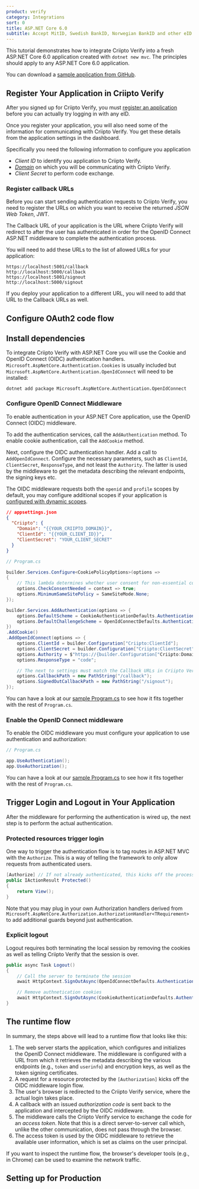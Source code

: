 ```yaml
---
product: verify
category: Integrations
sort: 0
title: ASP.NET Core 6.0
subtitle: Accept MitID, Swedish BankID, Norwegian BankID and other eID logins with ASP.NET Core 6.0 and Criipto Verify
---
```


This tutorial demonstrates how to integrate Criipto Verify into a fresh ASP.NET Core 6.0 application created with `dotnet new mvc`.
The principles should apply to any ASP.NET Core 6.0 application.

You can download a [sample application from GitHub](https://github.com/criipto/samples/tree/master/Verify/dotnet-core-v6.x).

## Register Your Application in Criipto Verify

After you signed up for Criipto Verify, you must [register an application](https://dashboard.criipto.com/applications/add) before you can actually try logging in with any eID.

Once you register your application, you will also need some of the information for communicating with Criipto Verify. You get these details from the application settings in the dashboard.

Specifically you need the following information to configure you application

- _Client ID_ to identify you application to Criipto Verify.
- _[Domain](/verify/getting-started/basics/#domains)_ on which you will be communicating with Criipto Verify.
- _Client Secret_ to perform code exchange.

### Register callback URLs

Before you can start sending authentication requests to Criipto Verify, you need to register the URLs on which you want to receive the returned *JSON Web Token*, JWT.

The Callback URL of your application is the URL where Criipto Verify will redirect to after the user has authenticated in order for the OpenID Connect ASP.NET middleware to complete the authentication process.

You will need to add these URLs to the list of allowed URLs for your application:

```shell
https://localhost:5001/callback
http://localhost:5000/callback
https://localhost:5001/signout
http://localhost:5000/signout
``` 

If you deploy your application to a different URL, you will need to add that URL to the Callback URLs as well.

## Configure OAuth2 code flow


<CodeFlowSnippet />

## Install dependencies

To integrate Criipto Verify with ASP.NET Core you will use the Cookie and OpenID Connect (OIDC) authentication handlers. `Microsoft.AspNetCore.Authentication.Cookies` is usually included but `Microsoft.AspNetCore.Authentication.OpenIdConnect` will need to be installed:

```shell
dotnet add package Microsoft.AspNetCore.Authentication.OpenIdConnect
```

### Configure OpenID Connect Middleware

To enable authentication in your ASP.NET Core application, use the OpenID Connect (OIDC) middleware.

To add the authentication services, call the `AddAuthentication` method. To enable cookie authentication, call the `AddCookie` method.

Next, configure the OIDC authentication handler. Add a call to `AddOpenIdConnect`. Configure the necessary parameters, such as `ClientId`, `ClientSecret`, `ResponseType`, and not least the `Authority`. The latter is used by the middleware to get the metadata describing the relevant endpoints, the signing keys etc.

The OIDC middleware requests both the `openid` and `profile` scopes by default, you may configure additional scopes if your application is [configured with dynamic scopes](https://docs.criipto.com/verify/getting-started/oidc-intro/#the-scope-parameter).

```json
// appsettings.json
{
  "Criipto": {
    "Domain": "{{YOUR_CRIIPTO_DOMAIN}}",
    "ClientId": "{{YOUR_CLIENT_ID}}",
    "ClientSecret": "YOUR_CLIENT_SECRET"
  }
}
```

```csharp
// Program.cs

builder.Services.Configure<CookiePolicyOptions>(options =>
{
    // This lambda determines whether user consent for non-essential cookies is needed for a given request.
    options.CheckConsentNeeded = context => true;
    options.MinimumSameSitePolicy = SameSiteMode.None;
});

builder.Services.AddAuthentication(options => {
    options.DefaultScheme = CookieAuthenticationDefaults.AuthenticationScheme;
    options.DefaultChallengeScheme = OpenIdConnectDefaults.AuthenticationScheme;
})
.AddCookie()
.AddOpenIdConnect(options => {
    options.ClientId = builder.Configuration["Criipto:ClientId"];
    options.ClientSecret = builder.Configuration["Criipto:ClientSecret"];
    options.Authority = $"https://{builder.Configuration["Criipto:Domain"]}/";
    options.ResponseType = "code";

    // The next to settings must match the Callback URLs in Criipto Verify
    options.CallbackPath = new PathString("/callback"); 
    options.SignedOutCallbackPath = new PathString("/signout");
});
```

You can have a look at our [sample Program.cs](https://github.com/criipto/samples/blob/master/Verify/dotnet-core-v6.x/Program.cs) to see how it fits together with the rest of `Program.cs`.

### Enable the OpenID Connect middleware

To enable the OIDC middleware you must configure your application to use authentication and authorization:

```csharp
// Program.cs

app.UseAuthentication();
app.UseAuthorization();

```

You can have a look at our [sample Program.cs](https://github.com/criipto/samples/blob/master/Verify/dotnet-core-v6.x/Program.cs) to see how it fits together with the rest of `Program.cs`.

## Trigger Login and Logout in Your Application

After the middleware for performing the authentication is wired up, the next step is to perform the actual authentication.

### Protected resources trigger login

One way to trigger the authentication flow is to tag routes in ASP.NET MVC with the `Authorize`. This is a way of telling the framework to only allow requests from authenticated users.

```csharp
[Authorize] // If not already authenticated, this kicks off the process
public IActionResult Protected()
{
    return View();
}
```

Note that you may plug in your own Authorization handlers derived from `Microsoft.AspNetCore.Authorization.AuthorizationHandler<TRequirement>` to add additional guards beyond just authentication.

### Explicit logout

Logout requires both terminating the local session by removing the cookies as well as telling Criipto Verify that the session is over.

```csharp
public async Task Logout()
{
    // Call the server to terminate the session
    await HttpContext.SignOutAsync(OpenIdConnectDefaults.AuthenticationScheme);

    // Remove authnetication cookies
    await HttpContext.SignOutAsync(CookieAuthenticationDefaults.AuthenticationScheme);
}
``` 

## The runtime flow

In summary, the steps above will lead to a runtime flow that looks like this:

1. The web server starts the application, which configures and initializes the OpenID Connect middleware. The middleware is configured with a URL from which it retrieves the metadata describing the various endpoints (e.g., `token` and `userinfo`) and encryption keys, as well as the token signing certificates.
2. A request for a resource protected by the `[Authorization]` kicks off the OIDC middleware login flow.
3. The user's browser is redirected to the Criipto Verify service, where the actual login takes place.
4. A callback with an issued _authorization code_ is sent back to the application and intercepted by the OIDC middleware.
5. The middleware calls the Criipto Verify service to exchange the code for an _access token_. Note that this is a direct server-to-server call which, unlike the other communication, does not pass through the browser.
6. The access token is used by the OIDC middleware to retrieve the available user information, which is set as claims on the user principal.

If you want to inspect the runtime flow, the browser's developer tools (e.g., in Chrome) can be used to examine the network traffic.

## Setting up for Production


<ProductionSnippet />
